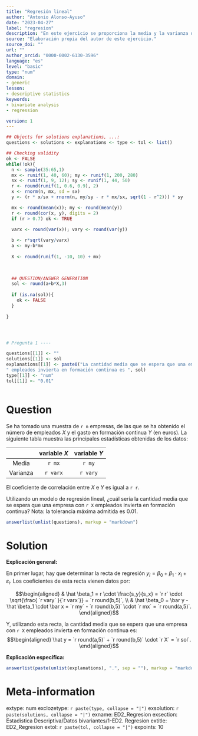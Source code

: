 ```yaml
---
title: "Regresión lineal"
author: "Antonio Alonso-Ayuso"
date: "2023-04-27"
label: "regresion"
description: "En este ejercicio se proporciona la media y la varianza de dos variables X e Y, y su coeficiente de correlación. Se pide la recta de regresión de Y frente a X."
source: "Elaboración propia del autor de este ejercicio."
source_doi: ""
url: ""
author_orcid: "0000-0002-6130-3596"
language: "es"
level: "basic"
type: "num"
domain:
- generic
lesson:
- descriptive statistics
keywords:
- bivariate analysis
- regression

version: 1
---
```



```r

## Objects for solutions explanations, ...:
questions <- solutions <- explanations <- type <- tol <- list()

## Checking validity
ok <- FALSE
while(!ok){
  n <- sample(35:65,1)
  mx <- runif(1, 40, 60); my <- runif(1, 200, 280)
  sx <- runif(1, 9, 12); sy <- runif(1, 44, 50)
  r <- round(runif(1, 0.6, 0.9), 2)
  x <- rnorm(n, mx, sd = sx)
  y <- (r * x/sx + rnorm(n, my/sy - r * mx/sx, sqrt(1 - r^2))) * sy

  mx <- round(mean(x)); my <- round(mean(y))
  r <- round(cor(x, y), digits = 2)
  if (r > 0.7) ok <- TRUE
  
  varx <- round(var(x)); vary <- round(var(y))

  b <- r*sqrt(vary/varx)
  a <- my-b*mx
  
  X <- round(runif(1, -10, 10) + mx)
  

  
  ## QUESTION/ANSWER GENERATION
  sol <- round(a+b*X,3)
  
  if (is.na(sol)){
    ok <- FALSE
  }
  
}




# Pregunta 1 ----

questions[[1]] <- ""
solutions[[1]] <- sol
explanations[[1]] <- paste0("La cantidad media que se espera que una empresa con ",  X,
" empleados invierta en formación continua es ", sol) 
type[[1]] <- "num"
tol[[1]] <- "0.01"



```


Question
========


Se ha tomado una muestra de `r n` empresas, de las que se ha obtenido el número de empleados $X$ y el gasto en formación continua $Y$ (en euros). La siguiente tabla muestra las principales estadísticas obtenidas de los datos:


|          |  variable $X$  |  variable $Y$  |
|:--------:|:--------------:|:--------------:|
| Media    | `r mx`         |   `r my`       |
| Varianza | `r varx`       | `r vary`       |


El coeficiente de correlación entre $X$ e $Y$ es igual a `r r`.

Utilizando un modelo de regresión lineal, ¿cuál sería la cantidad media que se espera que una empresa con `r X`  empleados invierta en formación continua? Nota: la tolerancia máxima admitida es $0.01$.


```r
answerlist(unlist(questions), markup = "markdown")
```


Solution
========


  **Explicación general:**

  
En primer lugar, hay que determinar la recta de regresión $y_i = \beta_0 + \beta_1 \cdot x_i +  \varepsilon_i$. Los coeficientes de esta recta vienen datos por:

$$\begin{aligned}
& \hat \beta_1 = r \cdot \frac{s_y}{s_x} = 
`r r` \cdot \sqrt{\frac{ `r vary` }{`r varx`}} = `r round(b,5)`, \\
& \hat \beta_0 = \bar y - \hat \beta_1 \cdot \bar x = 
`r my` - `r round(b,5)` \cdot `r mx` = `r round(a,5)`.
\end{aligned}$$



Y, utilizando esta recta, la cantidad media que se espera que una empresa con `r X`  empleados invierta en formación continua es:
$$\begin{aligned}
\hat y = `r round(a,5)` + `r round(b,5)` \cdot `r X` = `r sol`.
\end{aligned}$$




**Explicación específica:**

```r
answerlist(paste(unlist(explanations), ".", sep = ""), markup = "markdown")
```

Meta-information
================
extype: num
exclozetype: `r paste(type, collapse = "|")`
exsolution: `r paste(solutions, collapse = "|")`
exname: ED2_Regresion
exsection: Estadistica Descriptiva/Datos bivariantes/1-ED2. Regresion
extitle: ED2_Regresion
extol: `r paste(tol, collapse = "|")`
expoints: 10

